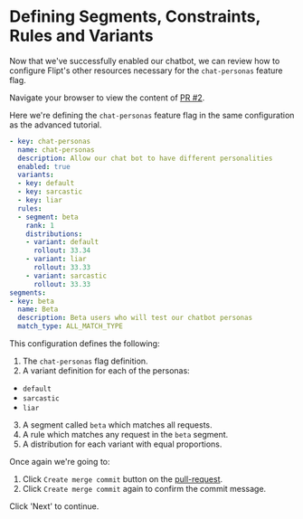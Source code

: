 # Defining Segments, Constraints, Rules and Variants

Now that we've successfully enabled our chatbot, we can review how to configure Flipt's other resources necessary for the `chat-personas` feature flag.

Navigate your browser to view the content of [PR #2](http://localhost:3001/flipt/features/pulls/2/files).

Here we're defining the `chat-personas` feature flag in the same configuration as the advanced tutorial.

```yaml
- key: chat-personas
  name: chat-personas
  description: Allow our chat bot to have different personalities
  enabled: true
  variants:
  - key: default
  - key: sarcastic
  - key: liar
  rules:
  - segment: beta
    rank: 1
    distributions:
    - variant: default
      rollout: 33.34
    - variant: liar
      rollout: 33.33
    - variant: sarcastic
      rollout: 33.33
segments:
- key: beta
  name: Beta
  description: Beta users who will test our chatbot personas
  match_type: ALL_MATCH_TYPE
```

This configuration defines the following:

1. The `chat-personas` flag definition.
2. A variant definition for each of the personas:

- `default`
- `sarcastic`
- `liar`

3. A segment called `beta` which matches all requests.
4. A rule which matches any request in the `beta` segment.
5. A distribution for each variant with equal proportions.

Once again we're going to:

1. Click `Create merge commit` button on the [pull-request](http://localhost:3001/flipt/features/pulls/2).
2. Click `Create merge commit` again to confirm the commit message.

Click 'Next' to continue.
